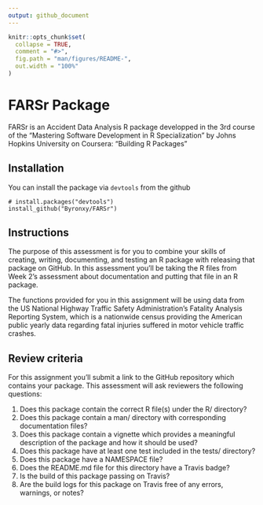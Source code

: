 ```yaml
---
output: github_document
---
```


<!-- README.md is generated from README.Rmd. Please edit that file -->

```r
knitr::opts_chunk$set(
  collapse = TRUE,
  comment = "#>",
  fig.path = "man/figures/README-",
  out.width = "100%"
)
```
# FARSr Package

FARSr is an Accident Data Analysis R package developped in the 3rd course of the "Mastering Software Development in R Specialization" by Johns Hopkins University on Coursera: "Building R Packages"

## Installation

You can install the package via `devtools` from the github
```
# install.packages("devtools")
install_github("Byronxy/FARSr")
```

## Instructions
The purpose of this assessment is for you to combine your skills of creating, writing, documenting, and testing an R package with releasing that package on GitHub. In this assessment you'll be taking the R files from Week 2's assessment about documentation and putting that file in an R package.

The functions provided for you in this assignment will be using data from the US National Highway Traffic Safety Administration's Fatality Analysis Reporting System, which is a nationwide census providing the American public yearly data regarding fatal injuries suffered in motor vehicle traffic crashes.

## Review criteria 
For this assignment you'll submit a link to the GitHub repository which contains your package. This assessment will ask reviewers the following questions:

1. Does this package contain the correct R file(s) under the R/ directory?
2. Does this package contain a man/ directory with corresponding documentation files?
3. Does this package contain a vignette which provides a meaningful description of the  package and how it should be used?
4. Does this package have at least one test included in the tests/ directory?
5. Does this package have a NAMESPACE file?
6. Does the README.md file for this directory have a Travis badge?
7. Is the build of this package passing on Travis?
8. Are the build logs for this package on Travis free of any errors, warnings, or notes?



